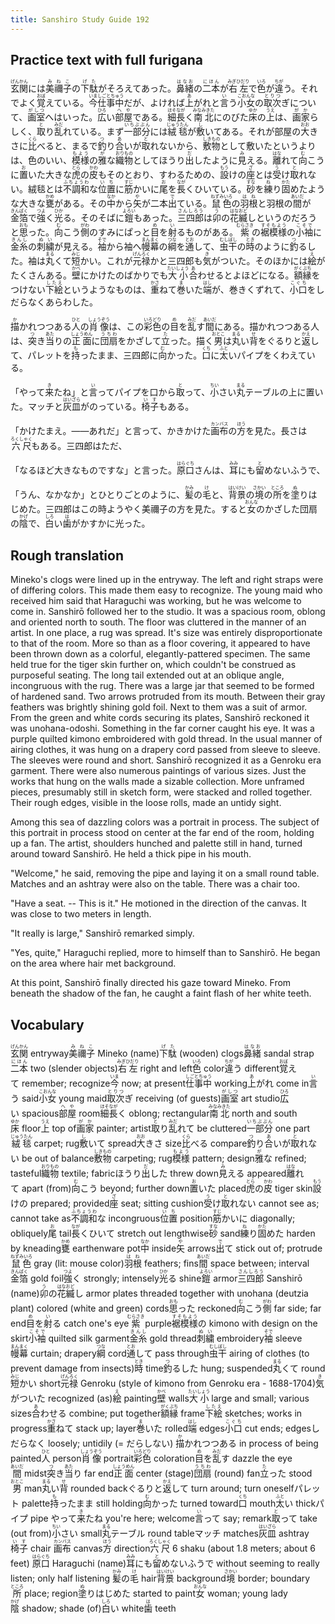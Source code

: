 ```yaml
---
title: Sanshiro Study Guide 192
---
```


## Practice text with full furigana

<p>
<ruby><rb>玄関</rb><rt>げんかん</rt></ruby>には<ruby><rb>美禰子</rb><rt>みねこ</rt></ruby>の<ruby><rb>下駄</rb><rt>げた</rt></ruby>がそろえてあった。<ruby><rb>鼻緒</rb><rt>はなお</rt></ruby>の<ruby><rb>二本</rb><rt>にほん</rt></ruby>が<ruby><rb>右左</rb><rt>みぎひだり</rt></ruby>で<ruby><rb>色</rb><rt>いろ</rt></ruby>が<ruby><rb>違</rb><rt>ちが</rt></ruby>う。それでよく<ruby><rb>覚</rb><rt>おぼ</rt></ruby>えている。<ruby><rb>今</rb><rt>いま</rt></ruby><ruby><rb>仕事中</rb><rt>しごとちゅう</rt></ruby>だが、よければ<ruby><rb>上</rb><rt>あ</rt></ruby>がれと<ruby><rb>言</rb><rt>い</rt></ruby>う<ruby><rb>小女</rb><rt>こおんな</rt></ruby>の<ruby><rb>取次</rb><rt>とりつ</rt></ruby>ぎについて、<ruby><rb>画室</rb><rt>がしつ</rt></ruby>へはいった。<ruby><rb>広</rb><rt>ひろ</rt></ruby>い<ruby><rb>部屋</rb><rt>へや</rt></ruby>である。<ruby><rb>細長</rb><rt>ほそなが</rt></ruby>く<ruby><rb>南北</rb><rt>みなみきた</rt></ruby>にのびた<ruby><rb>床</rb><rt>ゆか</rt></ruby>の<ruby><rb>上</rb><rt>うえ</rt></ruby>は、<ruby><rb>画家</rb><rt>がか</rt></ruby>らしく、<ruby><rb>取</rb><rt>と</rt></ruby>り<ruby><rb>乱</rb><rt>みだ</rt></ruby>れている。まず<ruby><rb>一部分</rb><rt>いちぶぶん</rt></ruby>には<ruby><rb>絨毯</rb><rt>じゅうたん</rt></ruby>が<ruby><rb>敷</rb><rt>し</rt></ruby>いてある。それが部屋の<ruby><rb>大</rb><rt>おお</rt></ruby>きさに<ruby><rb>比</rb><rt>くら</rt></ruby>べると、まるで<ruby><rb>釣</rb><rt>つ</rt></ruby>り<ruby><rb>合</rb><rt>あ</rt></ruby>いが<ruby><rb>取</rb><rt>と</rt></ruby>れないから、<ruby><rb>敷物</rb><rt>しきもの</rt></ruby>として敷いたというよりは、色のいい、<ruby><rb>模様</rb><rt>もよう</rt></ruby>の<ruby><rb>雅</rb><rt>が</rt></ruby>な<ruby><rb>織物</rb><rt>おりもの</rt></ruby>としてほうり<ruby><rb>出</rb><rt>だ</rt></ruby>したように<ruby><rb>見</rb><rt>み</rt></ruby>える。<ruby><rb>離</rb><rt>はな</rt></ruby>れて<ruby><rb>向</rb><rt>む</rt></ruby>こうに<ruby><rb>置</rb><rt>お</rt></ruby>いた大きな<ruby><rb>虎</rb><rt>とら</rt></ruby>の<ruby><rb>皮</rb><rt>かわ</rt></ruby>もそのとおり、すわるための、<ruby><rb>設</rb><rt>もう</rt></ruby>けの<ruby><rb>座</rb><rt>ざ</rt></ruby>とは<ruby><rb>受</rb><rt>う</rt></ruby>け<ruby><rb>取</rb><rt>と</rt></ruby>れない。絨毯とは<ruby><rb>不調和</rb><rt>ふちょうわ</rt></ruby>な<ruby><rb>位置</rb><rt>いち</rt></ruby>に<ruby><rb>筋</rb><rt>すじ</rt></ruby>かいに<ruby><rb>尾</rb><rt>お</rt></ruby>を<ruby><rb>長</rb><rt>なが</rt></ruby>くひいている。<ruby><rb>砂</rb><rt>すな</rt></ruby>を<ruby><rb>練</rb><rt>ね</rt></ruby>り<ruby><rb>固</rb><rt>かた</rt></ruby>めたような大きな<ruby><rb>甕</rb><rt>かめ</rt></ruby>がある。その<ruby><rb>中</rb><rt>なか</rt></ruby>から<ruby><rb>矢</rb><rt>や</rt></ruby>が二本<ruby><rb>出</rb><rt>で</rt></ruby>ている。<ruby><rb>鼠色</rb><rt>ねずみいろ</rt></ruby>の<ruby><rb>羽根</rb><rt>はね</rt></ruby>と羽根の<ruby><rb>間</rb><rt>あいだ</rt></ruby>が<ruby><rb>金箔</rb><rt>きんぱく</rt></ruby>で<ruby><rb>強</rb><rt>つよ</rt></ruby>く<ruby><rb>光</rb><rt>ひか</rt></ruby>る。そのそばに<ruby><rb>鎧</rb><rt>よろい</rt></ruby>もあった。<ruby><rb>三四郎</rb><rt>さんしろう</rt></ruby>は<ruby><rb>卯</rb><rt>う</rt></ruby>の<ruby><rb>花縅</rb><rt>はなおど</rt></ruby>しというのだろうと<ruby><rb>思</rb><rt>おも</rt></ruby>った。<ruby><rb>向</rb><rt>む</rt></ruby>こう<ruby><rb>側</rb><rt>がわ</rt></ruby>のすみにぱっと<ruby><rb>目</rb><rt>め</rt></ruby>を<ruby><rb>射</rb><rt>い</rt></ruby>るものがある。<ruby><rb>紫</rb><rt>むらさき</rt></ruby>の<ruby><rb>裾模様</rb><rt>すそもよう</rt></ruby>の<ruby><rb>小袖</rb><rt>こそで</rt></ruby>に<ruby><rb>金糸</rb><rt>きんし</rt></ruby>の<ruby><rb>刺繍</rb><rt>ぬい</rt></ruby>が見える。<ruby><rb>袖</rb><rt>そで</rt></ruby>から袖へ<ruby><rb>幔幕</rb><rt>まんまく</rt></ruby>の<ruby><rb>綱</rb><rt>つな</rt></ruby>を<ruby><rb>通</rb><rt>とお</rt></ruby>して、<ruby><rb>虫干</rb><rt>むしぼし</rt></ruby>の<ruby><rb>時</rb><rt>とき</rt></ruby>のように<ruby><rb>釣</rb><rt>つ</rt></ruby>るした。袖は<ruby><rb>丸</rb><rt>まる</rt></ruby>くて<ruby><rb>短</rb><rt>みじ</rt></ruby>かい。これが<ruby><rb>元禄</rb><rt>げんろく</rt></ruby>かと三四郎も<ruby><rb>気</rb><rt>き</rt></ruby>がついた。そのほかには<ruby><rb>絵</rb><rt>え</rt></ruby>がたくさんある。<ruby><rb>壁</rb><rt>かべ</rt></ruby>にかけたのばかりでも<ruby><rb>大小</rb><rt>たいしょう</rt></ruby><ruby><rb>合</rb><rt>あ</rt></ruby>わせるとよほどになる。<ruby><rb>額縁</rb><rt>がくぶち</rt></ruby>をつけない<ruby><rb>下絵</rb><rt>したえ</rt></ruby>というようなものは、<ruby><rb>重</rb><rt>かさ</rt></ruby>ねて<ruby><rb>巻</rb><rt>ま</rt></ruby>いた<ruby><rb>端</rb><rt>はし</rt></ruby>が、巻きくずれて、<ruby><rb>小口</rb><rt>こぐち</rt></ruby>をしだらなくあらわした。
</p>

<p>
<ruby><rb>描</rb><rt>か</rt></ruby>かれつつある<ruby><rb>人</rb><rt>ひと</rt></ruby>の<ruby><rb>肖像</rb><rt>しょうぞう</rt></ruby>は、この<ruby><rb>彩色</rb><rt>いろどり</rt></ruby>の<ruby><rb>目</rb><rt>め</rt></ruby>を<ruby><rb>乱</rb><rt>みだ</rt></ruby>す<ruby><rb>間</rb><rt>あいだ</rt></ruby>にある。描かれつつある人は、<ruby><rb>突</rb><rt>つ</rt></ruby>き<ruby><rb>当</rb><rt>あた</rt></ruby>りの<ruby><rb>正面</rb><rt>しょうめん</rt></ruby>に<ruby><rb>団扇</rb><rt>うちわ</rt></ruby>をかざして<ruby><rb>立</rb><rt>た</rt></ruby>った。描く<ruby><rb>男</rb><rt>おとこ</rt></ruby>は<ruby><rb>丸</rb><rt>まる</rt></ruby>い<ruby><rb>背</rb><rt>せ</rt></ruby>をぐるりと<ruby><rb>返</rb><rt>かえ</rt></ruby>して、パレットを<ruby><rb>持</rb><rt>も</rt></ruby>ったまま、三四郎に<ruby><rb>向</rb><rt>む</rt></ruby>かった。<ruby><rb>口</rb><rt>くち</rt></ruby>に<ruby><rb>太</rb><rt>ふと</rt></ruby>いパイプをくわえている。
</p>

<p>
「やって<ruby><rb>来</rb><rt>き</rt></ruby>たね」と<ruby><rb>言</rb><rt>い</rt></ruby>ってパイプを口から<ruby><rb>取</rb><rt>と</rt></ruby>って、<ruby><rb>小</rb><rt>ちい</rt></ruby>さい<ruby><rb>丸</rb><rt>まる</rt></ruby>テーブルの上に置いた。マッチと<ruby><rb>灰皿</rb><rt>はいざら</rt></ruby>がのっている。<ruby><rb>椅子</rb><rt>いす</rt></ruby>もある。
</p>

<p>
「かけたまえ。――あれだ」と言って、かきかけた<ruby><rb>画布</rb><rt>カンバス</rt></ruby>の<ruby><rb>方</rb><rt>ほう</rt></ruby>を見た。長さは<ruby><rb>六尺</rb><rt>ろくしゃく</rt></ruby>もある。三四郎はただ、
</p>

<p>
「なるほど大きなものですな」と言った。<ruby><rb>原口</rb><rt>はらぐち</rt></ruby>さんは、<ruby><rb>耳</rb><rt>みみ</rt></ruby>にも<ruby><rb>留</rb><rt>と</rt></ruby>めないふうで、
</p>

<p>
「うん、なかなか」とひとりごとのように、<ruby><rb>髪</rb><rt>かみ</rt></ruby>の<ruby><rb>毛</rb><rt>け</rt></ruby>と、<ruby><rb>背景</rb><rt>はいけい</rt></ruby>の<ruby><rb>境</rb><rt>さかい</rt></ruby>の<ruby><rb>所</rb><rt>ところ</rt></ruby>を<ruby><rb>塗</rb><rt>ぬ</rt></ruby>りはじめた。三四郎はこの時ようやく美禰子の方を見た。すると<ruby><rb>女</rb><rt>おんな</rt></ruby>のかざした団扇の<ruby><rb>陰</rb><rt>かげ</rt></ruby>で、<ruby><rb>白</rb><rt>しろ</rt></ruby>い<ruby><rb>歯</rb><rt>は</rt></ruby>がかすかに光った。
</p>


## Rough translation

Mineko's clogs were lined up in the entryway. The left and right straps were of differing colors. This made them easy to recognize. The young maid who received him said that Haraguchi was working, but he was welcome to come in. Sanshirō followed her to the studio. It was a spacious room, oblong and oriented north to south. The floor was cluttered in the manner of an artist. In one place, a rug was spread. It's size was entirely disproportionate to that of the room. More so than as a floor covering, it appeared to have been thrown down as a colorful, elegantly-pattered specimen. The same held true for the tiger skin further on, which couldn't be construed as purposeful seating. The long tail extended out at an oblique angle, incongruous with the rug. There was a large jar that seemed to be formed of hardened sand. Two arrows protruded from its mouth. Between their gray feathers was brightly shining gold foil. Next to them was a suit of armor. From the green and white cords securing its plates, Sanshirō reckoned it was unohana-odoshi. Something in the far corner caught his eye. It was a purple quilted kimono embroidered with gold thread. In the usual manner of airing clothes, it was hung on a drapery cord passed from sleeve to sleeve. The sleeves were round and short. Sanshirō recognized it as a Genroku era garment. There were also numerous paintings of various sizes. Just the works that hung on the walls made a sizable collection. More unframed pieces, presumably still in sketch form, were stacked and rolled together. Their rough edges, visible in the loose rolls, made an untidy sight. 

Among this sea of dazzling colors was a portrait in process. The subject of this portrait in process stood on center at the far end of the room, holding up a fan. The artist, shoulders hunched and palette still in hand, turned around toward Sanshirō. He held a thick pipe in his mouth.

"Welcome," he said, removing the pipe and laying it on a small round table. Matches and an ashtray were also on the table. There was a chair too.

"Have a seat. -- This is it." He motioned in the direction of the canvas. It was close to two meters in length.

"It really is large," Sanshirō remarked simply.

"Yes, quite," Haraguchi replied, more to himself than to Sanshirō. He began on the area where hair met background.

At this point, Sanshirō finally directed his gaze toward Mineko. From beneath the shadow of the fan, he caught a faint flash of her white teeth.   


## Vocabulary

<p>
<span class="vocabstudy"><ruby><rb>玄関</rb><rt>げんかん</rt></ruby>&nbsp;entryway</span><span class="vocabstudy"><ruby><rb>美禰子</rb><rt>みねこ</rt></ruby>&nbsp;Mineko (name)</span><span class="vocabstudy"><ruby><rb>下駄</rb><rt>げた</rt></ruby>&nbsp;(wooden) clogs</span><span class="vocabstudy"><ruby><rb>鼻緒</rb><rt>はなお</rt></ruby>&nbsp;sandal strap</span><span class="vocabstudy"><ruby><rb>二本</rb><rt>にほん</rt></ruby>&nbsp;two (slender objects)</span><span class="vocabstudy"><ruby><rb>右左</rb><rt>みぎひだり</rt></ruby>&nbsp;right and left</span><span class="vocabstudy"><ruby><rb>色</rb><rt>いろ</rt></ruby>&nbsp;color</span><span class="vocabstudy"><ruby><rb>違</rb><rt>ちが</rt></ruby>う&nbsp;different</span><span class="vocabstudy"><ruby><rb>覚</rb><rt>おぼ</rt></ruby>えて&nbsp;remember; recognize</span><span class="vocabstudy"><ruby><rb>今</rb><rt>いま</rt></ruby>&nbsp;now; at present</span><span class="vocabstudy"><ruby><rb>仕事中</rb><rt>しごとちゅう</rt></ruby>&nbsp;working</span><span class="vocabstudy"><ruby><rb>上</rb><rt>あ</rt></ruby>がれ&nbsp;come in</span><span class="vocabstudy"><ruby><rb>言</rb><rt>い</rt></ruby>う&nbsp;said</span><span class="vocabstudy"><ruby><rb>小女</rb><rt>こおんな</rt></ruby>&nbsp;young maid</span><span class="vocabstudy"><ruby><rb>取次</rb><rt>とりつ</rt></ruby>ぎ&nbsp;receiving (of guests)</span><span class="vocabstudy"><ruby><rb>画室</rb><rt>がしつ</rt></ruby>&nbsp;art studio</span><span class="vocabstudy"><ruby><rb>広</rb><rt>ひろ</rt></ruby>い&nbsp;spacious</span><span class="vocabstudy"><ruby><rb>部屋</rb><rt>へや</rt></ruby>&nbsp;room</span><span class="vocabstudy"><ruby><rb>細長</rb><rt>ほそなが</rt></ruby>く&nbsp;oblong; rectangular</span><span class="vocabstudy"><ruby><rb>南北</rb><rt>みなみきた</rt></ruby>&nbsp;north and south</span><span class="vocabstudy"><ruby><rb>床</rb><rt>ゆか</rt></ruby>&nbsp;floor</span><span class="vocabstudy"><ruby><rb>上</rb><rt>うえ</rt></ruby>&nbsp;top of</span><span class="vocabstudy"><ruby><rb>画家</rb><rt>がか</rt></ruby>&nbsp;painter; artist</span><span class="vocabstudy"><ruby><rb>取</rb><rt>と</rt></ruby>り<ruby><rb>乱</rb><rt>みだ</rt></ruby>れて&nbsp;be cluttered</span><span class="vocabstudy"><ruby><rb>一部分</rb><rt>いちぶぶん</rt></ruby>&nbsp;one part</span><span class="vocabstudy"><ruby><rb>絨毯</rb><rt>じゅうたん</rt></ruby>&nbsp;carpet; rug</span><span class="vocabstudy"><ruby><rb>敷</rb><rt>し</rt></ruby>いて&nbsp;spread</span><span class="vocabstudy"><ruby><rb>大</rb><rt>おお</rt></ruby>きさ&nbsp;size</span><span class="vocabstudy"><ruby><rb>比</rb><rt>くら</rt></ruby>べる&nbsp;compare</span><span class="vocabstudy"><ruby><rb>釣</rb><rt>つ</rt></ruby>り<ruby><rb>合</rb><rt>あ</rt></ruby>いが<ruby><rb>取</rb><rt>と</rt></ruby>れない&nbsp;be out of balance</span><span class="vocabstudy"><ruby><rb>敷物</rb><rt>しきもの</rt></ruby>&nbsp;carpeting; rug</span><span class="vocabstudy"><ruby><rb>模様</rb><rt>もよう</rt></ruby>&nbsp;pattern; design</span><span class="vocabstudy"><ruby><rb>雅</rb><rt>が</rt></ruby>な&nbsp;refined; tasteful</span><span class="vocabstudy"><ruby><rb>織物</rb><rt>おりもの</rt></ruby>&nbsp;textile; fabric</span><span class="vocabstudy">ほうり<ruby><rb>出</rb><rt>だ</rt></ruby>した&nbsp;threw down</span><span class="vocabstudy"><ruby><rb>見</rb><rt>み</rt></ruby>える&nbsp;appeared</span><span class="vocabstudy"><ruby><rb>離</rb><rt>はな</rt></ruby>れて&nbsp;apart (from)</span><span class="vocabstudy"><ruby><rb>向</rb><rt>む</rt></ruby>こう&nbsp;beyond; further down</span><span class="vocabstudy"><ruby><rb>置</rb><rt>お</rt></ruby>いた&nbsp;placed</span><span class="vocabstudy"><ruby><rb>虎</rb><rt>とら</rt></ruby>の<ruby><rb>皮</rb><rt>かわ</rt></ruby>&nbsp;tiger skin</span><span class="vocabstudy"><ruby><rb>設</rb><rt>もう</rt></ruby>けの&nbsp;prepared; provided</span><span class="vocabstudy"><ruby><rb>座</rb><rt>ざ</rt></ruby>&nbsp;seat; sitting cushion</span><span class="vocabstudy"><ruby><rb>受</rb><rt>う</rt></ruby>け<ruby><rb>取</rb><rt>と</rt></ruby>れない&nbsp;cannot see as; cannot take as</span><span class="vocabstudy"><ruby><rb>不調和</rb><rt>ふちょうわ</rt></ruby>な&nbsp;incongruous</span><span class="vocabstudy"><ruby><rb>位置</rb><rt>いち</rt></ruby>&nbsp;position</span><span class="vocabstudy"><ruby><rb>筋</rb><rt>すじ</rt></ruby>かいに&nbsp;diagonally; obliquely</span><span class="vocabstudy"><ruby><rb>尾</rb><rt>お</rt></ruby>&nbsp;tail</span><span class="vocabstudy"><ruby><rb>長</rb><rt>なが</rt></ruby>くひいて&nbsp;stretch out lengthwise</span><span class="vocabstudy"><ruby><rb>砂</rb><rt>すな</rt></ruby>&nbsp;sand</span><span class="vocabstudy"><ruby><rb>練</rb><rt>ね</rt></ruby>り<ruby><rb>固</rb><rt>かた</rt></ruby>めた&nbsp;harden by kneading</span><span class="vocabstudy"><ruby><rb>甕</rb><rt>かめ</rt></ruby>&nbsp;earthenware pot</span><span class="vocabstudy"><ruby><rb>中</rb><rt>なか</rt></ruby>&nbsp;inside</span><span class="vocabstudy"><ruby><rb>矢</rb><rt>や</rt></ruby>&nbsp;arrows</span><span class="vocabstudy"><ruby><rb>出</rb><rt>で</rt></ruby>て&nbsp;stick out of; protrude</span><span class="vocabstudy"><ruby><rb>鼠色</rb><rt>ねずみいろ</rt></ruby>&nbsp;gray (lit: mouse color)</span><span class="vocabstudy"><ruby><rb>羽根</rb><rt>はね</rt></ruby>&nbsp;feathers; fins</span><span class="vocabstudy"><ruby><rb>間</rb><rt>あいだ</rt></ruby>&nbsp;space between; interval</span><span class="vocabstudy"><ruby><rb>金箔</rb><rt>きんぱく</rt></ruby>&nbsp;gold foil</span><span class="vocabstudy"><ruby><rb>強</rb><rt>つよ</rt></ruby>く&nbsp;strongly; intensely</span><span class="vocabstudy"><ruby><rb>光</rb><rt>ひか</rt></ruby>る&nbsp;shine</span><span class="vocabstudy"><ruby><rb>鎧</rb><rt>よろい</rt></ruby>&nbsp;armor</span><span class="vocabstudy"><ruby><rb>三四郎</rb><rt>さんしろう</rt></ruby>&nbsp;Sanshirō (name)</span><span class="vocabstudy"><ruby><rb>卯</rb><rt>う</rt></ruby>の<ruby><rb>花縅</rb><rt>はなおど</rt></ruby>し&nbsp;armor plates threaded together with unohana (deutzia plant) colored (white and green) cords</span><span class="vocabstudy"><ruby><rb>思</rb><rt>おも</rt></ruby>った&nbsp;reckoned</span><span class="vocabstudy"><ruby><rb>向</rb><rt>む</rt></ruby>こう<ruby><rb>側</rb><rt>がわ</rt></ruby>&nbsp;far side; far end</span><span class="vocabstudy"><ruby><rb>目</rb><rt>め</rt></ruby>を<ruby><rb>射</rb><rt>い</rt></ruby>る&nbsp;catch one's eye</span><span class="vocabstudy"><ruby><rb>紫</rb><rt>むらさき</rt></ruby>&nbsp;purple</span><span class="vocabstudy"><ruby><rb>裾模様</rb><rt>すそもよう</rt></ruby>の&nbsp;kimono with design on the skirt</span><span class="vocabstudy"><ruby><rb>小袖</rb><rt>こそで</rt></ruby>&nbsp;quilted silk garment</span><span class="vocabstudy"><ruby><rb>金糸</rb><rt>きんし</rt></ruby>&nbsp;gold thread</span><span class="vocabstudy"><ruby><rb>刺繍</rb><rt>ぬい</rt></ruby>&nbsp;embroidery</span><span class="vocabstudy"><ruby><rb>袖</rb><rt>そで</rt></ruby>&nbsp;sleeve</span><span class="vocabstudy"><ruby><rb>幔幕</rb><rt>まんまく</rt></ruby>&nbsp;curtain; drapery</span><span class="vocabstudy"><ruby><rb>綱</rb><rt>つな</rt></ruby>&nbsp;cord</span><span class="vocabstudy"><ruby><rb>通</rb><rt>とお</rt></ruby>して&nbsp;pass through</span><span class="vocabstudy"><ruby><rb>虫干</rb><rt>むしぼし</rt></ruby>&nbsp;airing of clothes (to prevent damage from insects)</span><span class="vocabstudy"><ruby><rb>時</rb><rt>とき</rt></ruby>&nbsp;time</span><span class="vocabstudy"><ruby><rb>釣</rb><rt>つ</rt></ruby>るした&nbsp;hung; suspended</span><span class="vocabstudy"><ruby><rb>丸</rb><rt>まる</rt></ruby>くて&nbsp;round</span><span class="vocabstudy"><ruby><rb>短</rb><rt>みじ</rt></ruby>かい&nbsp;short</span><span class="vocabstudy"><ruby><rb>元禄</rb><rt>げんろく</rt></ruby>&nbsp;Genroku (style of kimono from Genroku era - 1688-1704)</span><span class="vocabstudy"><ruby><rb>気</rb><rt>き</rt></ruby>がついた&nbsp;recognized (as)</span><span class="vocabstudy"><ruby><rb>絵</rb><rt>え</rt></ruby>&nbsp;painting</span><span class="vocabstudy"><ruby><rb>壁</rb><rt>かべ</rt></ruby>&nbsp;walls</span><span class="vocabstudy"><ruby><rb>大小</rb><rt>たいしょう</rt></ruby>&nbsp;large and small; various sizes</span><span class="vocabstudy"><ruby><rb>合</rb><rt>あ</rt></ruby>わせる&nbsp;combine; put together</span><span class="vocabstudy"><ruby><rb>額縁</rb><rt>がくぶち</rt></ruby>&nbsp;frame</span><span class="vocabstudy"><ruby><rb>下絵</rb><rt>したえ</rt></ruby>&nbsp;sketches; works in progress</span><span class="vocabstudy"><ruby><rb>重</rb><rt>かさ</rt></ruby>ねて&nbsp;stack up; layer</span><span class="vocabstudy"><ruby><rb>巻</rb><rt>ま</rt></ruby>いた&nbsp;rolled</span><span class="vocabstudy"><ruby><rb>端</rb><rt>はし</rt></ruby>&nbsp;edges</span><span class="vocabstudy"><ruby><rb>小口</rb><rt>こぐち</rt></ruby>&nbsp;cut ends; edges</span><span class="vocabstudy">しだらなく&nbsp;loosely; untidily (= だらしない)</span>
<span class="vocabstudy"><ruby><rb>描</rb><rt>か</rt></ruby>かれつつある&nbsp;in process of being painted</span><span class="vocabstudy"><ruby><rb>人</rb><rt>ひと</rt></ruby>&nbsp;person</span><span class="vocabstudy"><ruby><rb>肖像</rb><rt>しょうぞう</rt></ruby>&nbsp;portrait</span><span class="vocabstudy"><ruby><rb>彩色</rb><rt>いろどり</rt></ruby>&nbsp;coloration</span><span class="vocabstudy"><ruby><rb>目</rb><rt>め</rt></ruby>を<ruby><rb>乱</rb><rt>みだ</rt></ruby>す&nbsp;dazzle the eye</span><span class="vocabstudy"><ruby><rb>間</rb><rt>あいだ</rt></ruby>&nbsp;midst</span><span class="vocabstudy"><ruby><rb>突</rb><rt>つ</rt></ruby>き<ruby><rb>当</rb><rt>あた</rt></ruby>り&nbsp;far end</span><span class="vocabstudy"><ruby><rb>正面</rb><rt>しょうめん</rt></ruby>&nbsp;center (stage)</span><span class="vocabstudy"><ruby><rb>団扇</rb><rt>うちわ</rt></ruby>&nbsp;(round) fan</span><span class="vocabstudy"><ruby><rb>立</rb><rt>た</rt></ruby>った&nbsp;stood</span><span class="vocabstudy"><ruby><rb>男</rb><rt>おとこ</rt></ruby>&nbsp;man</span><span class="vocabstudy"><ruby><rb>丸</rb><rt>まる</rt></ruby>い<ruby><rb>背</rb><rt>せ</rt></ruby>&nbsp;rounded back</span><span class="vocabstudy">ぐるりと<ruby><rb>返</rb><rt>かえ</rt></ruby>して&nbsp;turn around; turn oneself</span><span class="vocabstudy">パレット&nbsp;palette</span><span class="vocabstudy"><ruby><rb>持</rb><rt>も</rt></ruby>ったまま&nbsp;still holding</span><span class="vocabstudy"><ruby><rb>向</rb><rt>む</rt></ruby>かった&nbsp;turned toward</span><span class="vocabstudy"><ruby><rb>口</rb><rt>くち</rt></ruby>&nbsp;mouth</span><span class="vocabstudy"><ruby><rb>太</rb><rt>ふと</rt></ruby>い&nbsp;thick</span><span class="vocabstudy">パイプ&nbsp;pipe</span>
<span class="vocabstudy">やって<ruby><rb>来</rb><rt>き</rt></ruby>たね&nbsp;you're here; welcome</span><span class="vocabstudy"><ruby><rb>言</rb><rt>い</rt></ruby>って&nbsp;say; remark</span><span class="vocabstudy"><ruby><rb>取</rb><rt>と</rt></ruby>って&nbsp;take (out from)</span><span class="vocabstudy"><ruby><rb>小</rb><rt>ちい</rt></ruby>さい&nbsp;small</span><span class="vocabstudy"><ruby><rb>丸</rb><rt>まる</rt></ruby>テーブル&nbsp;round table</span><span class="vocabstudy">マッチ&nbsp;matches</span><span class="vocabstudy"><ruby><rb>灰皿</rb><rt>はいざら</rt></ruby>&nbsp;ashtray</span><span class="vocabstudy"><ruby><rb>椅子</rb><rt>いす</rt></ruby>&nbsp;chair</span>
<span class="vocabstudy"><ruby><rb>画布</rb><rt>カンバス</rt></ruby>&nbsp;canvas</span><span class="vocabstudy"><ruby><rb>方</rb><rt>ほう</rt></ruby>&nbsp;direction</span><span class="vocabstudy"><ruby><rb>六尺</rb><rt>ろくしゃく</rt></ruby>&nbsp;6 shaku (about 1.8 meters; about 6 feet)</span>
<span class="vocabstudy"><ruby><rb>原口</rb><rt>はらぐち</rt></ruby>&nbsp;Haraguchi (name)</span><span class="vocabstudy"><ruby><rb>耳</rb><rt>みみ</rt></ruby>にも<ruby><rb>留</rb><rt>と</rt></ruby>めないふうで&nbsp;without seeming to really listen; only half listening</span>
<span class="vocabstudy"><ruby><rb>髪</rb><rt>かみ</rt></ruby>の<ruby><rb>毛</rb><rt>け</rt></ruby>&nbsp;hair</span><span class="vocabstudy"><ruby><rb>背景</rb><rt>はいけい</rt></ruby>&nbsp;background</span><span class="vocabstudy"><ruby><rb>境</rb><rt>さかい</rt></ruby>&nbsp;border; boundary</span><span class="vocabstudy"><ruby><rb>所</rb><rt>ところ</rt></ruby>&nbsp;place; region</span><span class="vocabstudy"><ruby><rb>塗</rb><rt>ぬ</rt></ruby>りはじめた&nbsp;started to paint</span><span class="vocabstudy"><ruby><rb>女</rb><rt>おんな</rt></ruby>&nbsp;woman; young lady</span><span class="vocabstudy"><ruby><rb>陰</rb><rt>かげ</rt></ruby>&nbsp;shadow; shade (of)</span><span class="vocabstudy"><ruby><rb>白</rb><rt>しろ</rt></ruby>い&nbsp;white</span><span class="vocabstudy"><ruby><rb>歯</rb><rt>は</rt></ruby>&nbsp;teeth</span>
</p>
